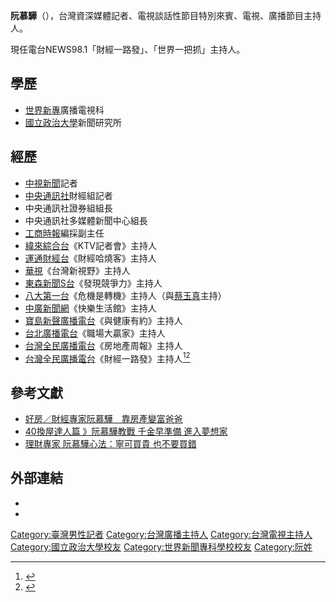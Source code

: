 {{blpunsourced|time=2014-03-07T05:59:43+00:00}}
{{dead end|time=2014-03-07T05:59:43+00:00}}
{{Infobox_officeholder
| image name =
| image width =
| name = 阮慕驊
| now =記者
| period = 
| sex = 男
| nationality = {{ROC}}
| Native place = 
| date of birth = {{birth date and age|1966|5|2}}
| place of birth = {{TWN}}
| educate = 
*[[世新大學|世新大學]]廣播電視科
*[[國立政治大學|國立政治大學]]新聞研究所 
| past = 
*中視新聞記者 
*中央通訊社財經組記者 
*中央通訊社證券組組長 
*中央通訊社多媒體新聞中心組長 
*工商時報編採副主任 
*緯來綜合台《KTV記者會》主持人 
*運通財經台《財經哈燒客》主持人 
*華視《台灣新視野》主持人
*東森新聞S台《發現競爭力》主持人 
*八大第一台《危機是轉機》主持人
*中廣新聞網《快樂生活館》主持人
*寶島新聲廣播電台《與健康有約》主持人
*台北廣播電台《職場大贏家》主持人 
*台灣全民廣播電台《房地產周報》主持人
}}
'''阮慕驊'''（{{bd|1966年|5月2日||}}），台灣資深媒體記者、電視談話性節目特別來賓、電視、廣播節目主持人。

現任電台NEWS98.1「財經一路發」、「世界一把抓」主持人。

== 學歷 ==
*[[世界新專|世界新專]]廣播電視科 
*[[國立政治大學|國立政治大學]]新聞研究所

== 經歷 ==
*[[中視新聞|中視新聞]]記者 
*[[中央通訊社|中央通訊社]]財經組記者 
*中央通訊社證券組組長 
*中央通訊社多媒體新聞中心組長 
*[[工商時報|工商時報]]編採副主任 
*[[緯來綜合台|緯來綜合台]]《KTV記者會》主持人
*[[運通財經台|運通財經台]]《財經哈燒客》主持人
*[[華視|華視]]《台灣新視野》主持人
*[[東森新聞S台|東森新聞S台]]《發現競爭力》主持人 
*[[八大第一台|八大第一台]]《危機是轉機》主持人（與[[蔡玉真|蔡玉真]]主持）
*[[中廣新聞網|中廣新聞網]]《快樂生活館》主持人
*[[寶島新聲廣播電台|寶島新聲廣播電台]]《與健康有約》主持人
*[[台北廣播電台|台北廣播電台]]《職場大贏家》主持人 
*[[台灣全民廣播電台|台灣全民廣播電台]]《房地產周報》主持人
*[[台灣全民廣播電台|台灣全民廣播電台]]《財經一路發》主持人<ref>{{youtube|playlist=PL0VpXJuJSa7fR8COvhQ8J6Hpey1lN96h-|財經一路發 / 阮慕驊 }}</ref><ref>{{youtube|playlist=PL0VpXJuJSa7e3pNOKfp10e-2cSeOrEOQq|財經一路發：台股分析 / 阮慕驊 }}</ref>

==參考文獻==
{{reflist}}
*[http://www.ettoday.net/news/20130817/256949.htm 好房／財經專家阮慕驊　靠房產變富爸爸] {{Wayback|url=http://www.ettoday.net/news/20130817/256949.htm |date=20140407082106 }}
*[http://www.30.com.tw/article_content_16564.html 40換屋達人篇 》阮慕驊教戰 千金早準備 進入夢想家] {{Wayback|url=http://www.30.com.tw/article_content_16564.html |date=20140407085806 }}
*[http://www.appledaily.com.tw/appledaily/article/property/20121215/34706370/ 理財專家 阮慕驊心法：寧可買貴 也不要買錯] {{Wayback|url=http://www.appledaily.com.tw/appledaily/article/property/20121215/34706370/ |date=20140407075446 }}

==外部連結==
*{{youtube|playlist=PLt2zGTMwV2dIKdcrz_Y_7mB8-Nn5cjwYS|財經一路發 / 阮慕驊 }} 
*{{youtube|playlist=PLt2zGTMwV2dL3d5JOrXA7PUOUbw5mWjub|房市情報讚 / 阮慕驊  }}

[[Category:臺灣男性記者|Category:臺灣男性記者]]
[[Category:台灣廣播主持人|Category:台灣廣播主持人]]
[[Category:台灣電視主持人|Category:台灣電視主持人]]
[[Category:國立政治大學校友|Category:國立政治大學校友]]
[[Category:世界新聞專科學校校友|Category:世界新聞專科學校校友]]
[[Category:阮姓|Category:阮姓]]